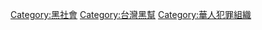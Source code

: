 {{catmore}}

[[Category:黑社會|Category:黑社會]]
[[Category:台灣黑幫|Category:台灣黑幫]]
[[Category:華人犯罪組織|Category:華人犯罪組織]]